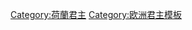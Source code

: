 {{Navbox
|name       = 荷蘭君主
|title      = [[荷兰君主列表|荷蘭君主]]
|state = {{{state|collapsed}}}
|listclass  = hlist
|image      = [[File:Royal Standard of the Netherlands.svg|80px]]
|liststyle  = padding:0.25em; line-height:1.4em;
|group1     = [[荷兰王国 (傀儡国)|波拿巴王朝]]<br />(1806–1810)
|list1      = [[路易·波拿巴|路德维克一世]]{{to}}[[拿破仑·路易·波拿巴|路德维克二世]]

|group2     = [[奥兰治-拿骚王朝|-{zh-cn:奥兰治-拿骚王朝;zh-tw:奧倫治-拿索王朝;}-]]<br />(1815–現在)
|list2      = [[威廉一世 (尼德兰)|威廉一世]]{{to}}[[威廉二世 (尼德兰)|威廉二世]]{{to}}[[威廉三世 (尼德兰)|威廉三世]]{{to}}[[威廉明娜]]{{to}}[[朱丽安娜女王|朱丽安娜]]{{to}}[[贝娅特丽克丝 (荷兰)|贝娅特丽克丝]]{{to}}[[威廉-亞歷山大 (荷蘭)|威廉-亚历山大]]
}}<noinclude>
{{collapsible option}}
[[Category:荷蘭君主]]
[[Category:欧洲君主模板]]
</noinclude>